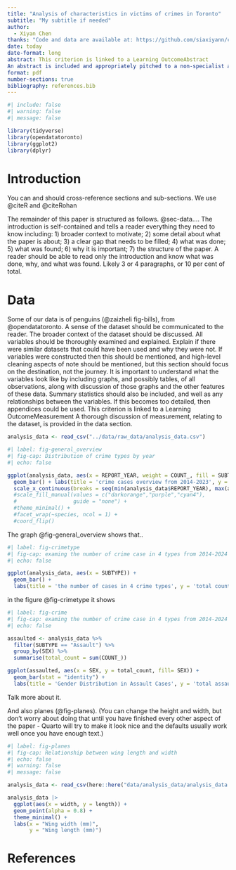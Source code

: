 ```yaml
---
title: "Analysis of characteristics in victims of crimes in Toronto"
subtitle: "My subtitle if needed"
author: 
  - Xiyan Chen
thanks: "Code and data are available at: https://github.com/siaxiyann/crime.git"
date: today
date-format: long
abstract: This criterion is linked to a Learning OutcomeAbstract
An abstract is included and appropriately pitched to a non-specialist audience. The abstract answers: 1) what was done, 2) what was found, and 3) why this matters (all at a high level). Likely four sentences. Abstract must make clear what we learn about the world because of this paper. "First sentence. Second sentence. Third sentence. Fourth sentence."
format: pdf
number-sections: true
bibliography: references.bib
---
```


```r
#| include: false
#| warning: false
#| message: false

library(tidyverse)
library(opendatatoronto)
library(ggplot2)
library(dplyr)
```


# Introduction

You can and should cross-reference sections and sub-sections. We use @citeR and @citeRohan

The remainder of this paper is structured as follows. @sec-data....
The introduction is self-contained and tells a reader everything they need to know including: 1) broader context to motivate; 2) some detail about what the paper is about; 3) a clear gap that needs to be filled; 4) what was done; 5) what was found; 6) why it is important; 7) the structure of the paper. A reader should be able to read only the introduction and know what was done, why, and what was found. Likely 3 or 4 paragraphs, or 10 per cent of total.


# Data {#sec-data}

Some of our data is of penguins (@zaizheli fig-bills), from @opendatatoronto.
A sense of the dataset should be communicated to the reader. The broader context of the dataset should be discussed. All variables should be thoroughly examined and explained. Explain if there were similar datasets that could have been used and why they were not. If variables were constructed then this should be mentioned, and high-level cleaning aspects of note should be mentioned, but this section should focus on the destination, not the journey. It is important to understand what the variables look like by including graphs, and possibly tables, of all observations, along with discussion of those graphs and the other features of these data. Summary statistics should also be included, and well as any relationships between the variables. If this becomes too detailed, then appendices could be used.
This criterion is linked to a Learning OutcomeMeasurement
A thorough discussion of measurement, relating to the dataset, is provided in the data section.
```r
analysis_data <- read_csv("../data/raw_data/analysis_data.csv")
```

```r
#| label: fig-general_overview
#| fig-cap: Distribution of crime types by year
#| echo: false

ggplot(analysis_data, aes(x = REPORT_YEAR, weight = COUNT_, fill = SUBTYPE)) +
  geom_bar() + labs(title = 'crime cases overview from 2014-2023', y = 'total counts', x = 'report year') + 
  scale_x_continuous(breaks = seq(min(analysis_data$REPORT_YEAR), max(analysis_data$REPORT_YEAR), by = 1))
  #scale_fill_manual(values = c("darkorange","purple","cyan4"),
  #                  guide = "none") +
  #theme_minimal() +
  #facet_wrap(~species, ncol = 1) +
  #coord_flip()
```

The graph @fig-general_overview shows that..

```r
#| label: fig-crimetype
#| fig-cap: examing the number of crime case in 4 types from 2014-2024
#| echo: false

ggplot(analysis_data, aes(x = SUBTYPE)) +
  geom_bar() +
  labs(title = 'the number of cases in 4 crime types', y = 'total counts', x = 'crimes type') 
```

in the figure @fig-crimetype it shows

```r
#| label: fig-crime
#| fig-cap: examing the number of crime case in 4 types from 2014-2024
#| echo: false

assaulted <- analysis_data %>% 
  filter(SUBTYPE == "Assault") %>%
  group_by(SEX) %>%
  summarise(total_count = sum(COUNT_))

ggplot(assaulted, aes(x = SEX, y = total_count, fill= SEX)) +
  geom_bar(stat = "identity") +
  labs(title = 'Gender Distribution in Assault Cases', y = 'total assault cases', x = 'gender') 
```


Talk more about it.

And also planes (@fig-planes). (You can change the height and width, but don't worry about doing that until you have finished every other aspect of the paper - Quarto will try to make it look nice and the defaults usually work well once you have enough text.)

```r
#| label: fig-planes
#| fig-cap: Relationship between wing length and width
#| echo: false
#| warning: false
#| message: false

analysis_data <- read_csv(here::here("data/analysis_data/analysis_data.csv"))

analysis_data |> 
  ggplot(aes(x = width, y = length)) +
  geom_point(alpha = 0.8) +
  theme_minimal() +
  labs(x = "Wing width (mm)",
       y = "Wing length (mm)")
```


\newpage


# References


